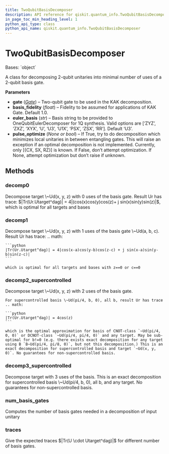 ```yaml
---
title: TwoQubitBasisDecomposer
description: API reference for qiskit.quantum_info.TwoQubitBasisDecomposer
in_page_toc_min_heading_level: 1
python_api_type: class
python_api_name: qiskit.quantum_info.TwoQubitBasisDecomposer
---
```


# TwoQubitBasisDecomposer

<Class id="qiskit.quantum_info.TwoQubitBasisDecomposer" github="https://github.com/qiskit/qiskit/tree/stable/0.22/qiskit/quantum_info/synthesis/two_qubit_decompose.py" signature="TwoQubitBasisDecomposer(gate, basis_fidelity=1.0, euler_basis=None, pulse_optimize=None)">
  Bases: `object`

  A class for decomposing 2-qubit unitaries into minimal number of uses of a 2-qubit basis gate.

  **Parameters**

  *   **gate** ([*Gate*](qiskit.circuit.Gate "qiskit.circuit.Gate")) – Two-qubit gate to be used in the KAK decomposition.
  *   **basis\_fidelity** (*float*) – Fidelity to be assumed for applications of KAK Gate. Default 1.0.
  *   **euler\_basis** (*str*) – Basis string to be provided to OneQubitEulerDecomposer for 1Q synthesis. Valid options are \[‘ZYZ’, ‘ZXZ’, ‘XYX’, ‘U’, ‘U3’, ‘U1X’, ‘PSX’, ‘ZSX’, ‘RR’]. Default ‘U3’.
  *   **pulse\_optimize** (*None or bool*) – If True, try to do decomposition which minimizes local unitaries in between entangling gates. This will raise an exception if an optimal decomposition is not implemented. Currently, only \[\{CX, SX, RZ}] is known. If False, don’t attempt optimization. If None, attempt optimization but don’t raise if unknown.

  ## Methods

  ### decomp0

  <Function id="qiskit.quantum_info.TwoQubitBasisDecomposer.decomp0" signature="static TwoQubitBasisDecomposer.decomp0(target)">
    Decompose target \~Ud(x, y, z) with 0 uses of the basis gate. Result Ur has trace: $|Tr(Ur.Utarget^dag)| = 4|(cos(x)cos(y)cos(z)+ j sin(x)sin(y)sin(z)|$, which is optimal for all targets and bases
  </Function>

  ### decomp1

  <Function id="qiskit.quantum_info.TwoQubitBasisDecomposer.decomp1" signature="TwoQubitBasisDecomposer.decomp1(target)">
    Decompose target \~Ud(x, y, z) with 1 uses of the basis gate \~Ud(a, b, c). Result Ur has trace: .. math:

    ```python
    |Tr(Ur.Utarget^dag)| = 4|cos(x-a)cos(y-b)cos(z-c) + j sin(x-a)sin(y-b)sin(z-c)|
    ```

    which is optimal for all targets and bases with z==0 or c==0
  </Function>

  ### decomp2\_supercontrolled

  <Function id="qiskit.quantum_info.TwoQubitBasisDecomposer.decomp2_supercontrolled" signature="TwoQubitBasisDecomposer.decomp2_supercontrolled(target)">
    Decompose target \~Ud(x, y, z) with 2 uses of the basis gate.

    For supercontrolled basis \~Ud(pi/4, b, 0), all b, result Ur has trace .. math:

    ```python
    |Tr(Ur.Utarget^dag)| = 4cos(z)
    ```

    which is the optimal approximation for basis of CNOT-class `~Ud(pi/4, 0, 0)` or DCNOT-class `~Ud(pi/4, pi/4, 0)` and any target. May be sub-optimal for b!=0 (e.g. there exists exact decomposition for any target using B `B~Ud(pi/4, pi/8, 0)`, but not this decomposition.) This is an exact decomposition for supercontrolled basis and target `~Ud(x, y, 0)`. No guarantees for non-supercontrolled basis.
  </Function>

  ### decomp3\_supercontrolled

  <Function id="qiskit.quantum_info.TwoQubitBasisDecomposer.decomp3_supercontrolled" signature="TwoQubitBasisDecomposer.decomp3_supercontrolled(target)">
    Decompose target with 3 uses of the basis. This is an exact decomposition for supercontrolled basis \~Ud(pi/4, b, 0), all b, and any target. No guarantees for non-supercontrolled basis.
  </Function>

  ### num\_basis\_gates

  <Function id="qiskit.quantum_info.TwoQubitBasisDecomposer.num_basis_gates" signature="TwoQubitBasisDecomposer.num_basis_gates(unitary)">
    Computes the number of basis gates needed in a decomposition of input unitary
  </Function>

  ### traces

  <Function id="qiskit.quantum_info.TwoQubitBasisDecomposer.traces" signature="TwoQubitBasisDecomposer.traces(target)">
    Give the expected traces $|Tr(U \cdot Utarget^dag)|$ for different number of basis gates.
  </Function>
</Class>

